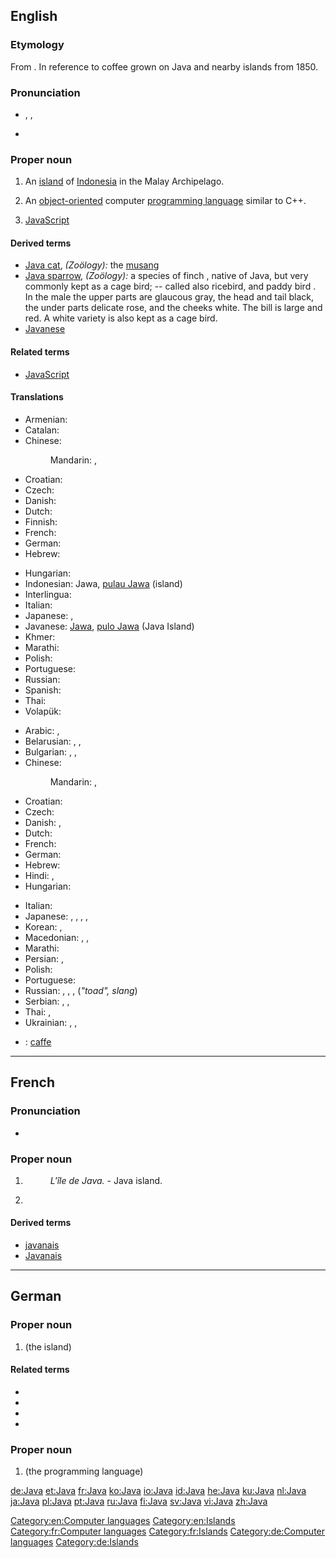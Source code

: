 {{also|java|javā}}
==English==
{{wikipedia|mul=Java (programming language)}}

===Etymology===
From {{etyl|sa}} {{term|lang=sa|||tr=yava-dvipa|island of barley}}. {{rfscript|Devanagari}}
In reference to coffee grown on Java and nearby islands from 1850.

===Pronunciation===
* {{enPR|jäʹ-və}}, {{IPA|/ˈdʒɑːvə/}}, {{X-SAMPA|/"dZA:v@/}}
* {{rhymes|ɑːvə}}

===Proper noun===
{{en-proper noun}}

# An [[island]] of [[Indonesia]] in the Malay Archipelago.
# {{computing|trademark}} An [[object-oriented]] computer [[programming language]] similar to C++.
# {{computing|proscribed}} [[JavaScript]]

====Derived terms====
* [[Java cat]], ''(Zoölogy):'' the [[musang]]
* [[Java sparrow]], ''(Zoölogy):'' a species of finch {{qualifier|Padda oryzivora}}, native of Java, but very commonly kept as a cage bird; -- called also ricebird, and paddy bird . In the male the upper parts are glaucous gray, the head and tail black, the under parts delicate rose, and the cheeks white. The bill is large and red. A white variety is also kept as a cage bird.
* [[Javanese]]

====Related terms====
* [[JavaScript]]

====Translations====
{{trans-top|island of Indonesia}}
* Armenian: {{t|hy|Ճավա|tr=Č̣ava}}
* Catalan: {{t|ca|Java}}
* Chinese:
*: Mandarin: {{t-|cmn|爪哇|alt=爪哇(島)|sc=Hani}}, {{t-|cmn|爪哇|alt=爪哇(岛)|tr=Zhǎowā [(dǎo)] or Zhuǎwā [(dǎo)]|sc=Hani}}
* Croatian: {{t-|hr|Java|f}}
* Czech: {{t-|cs|Jáva|f}}
* Danish: {{t|da|Java}}
* Dutch: {{t|nl|Java|n}}
* Finnish: {{t+|fi|Jaava}}
* French: {{t|fr|Java|f}}
* German: {{t|de|Java}}
* Hebrew: {{t|he|ג'אווה}}
{{trans-mid}}
* Hungarian: {{t|hu|Jáva}}
* Indonesian: Jawa, [[pulau Jawa]] (island)
* Interlingua: {{t|ia|Java}}
* Italian: {{t-|it|Giava}}
* Japanese: {{t-|ja|ジャワ}}, {{t-|ja|ジャワ島}}
* Javanese: [[Jawa]], [[pulo Jawa]] (Java Island)
* Khmer: {{t|km|ជ្វា|sc=Khmr}}
* Marathi: {{t|mr|जावा|m|tr=jāvā|sc=Deva}}
* Polish: {{t|pl|Jawa|f}}
* Portuguese: {{t+|pt|Java|f}}
* Russian: {{t+|ru|Ява|f|tr=Jáva}}
* Spanish: {{t-|es|Java}}
* Thai: {{t|th|ชวา|tr=chá-waa}}
* Volapük: {{t|vo|Yafeän|xs=Volapük}}
{{trans-bottom}}

{{trans-top|programming language}}
<!-- Trade marks are international. Therefore, make an entry only, if the word is NOT spelled Java in the language concerned or there's a gender to be applied-->
* Arabic: {{t|ar|جافا|f|tr=Jāfa, Java}}, {{t-|ar|Java|f|sc=Latn}}
* Belarusian: {{t|be|Джава|f|tr=Džáva|xs=Belarusian}}, {{t-|be|Ява|f|tr=Jáva|xs=Belarusian}}, {{t-|be|Java|f|tr=Džáva, Jáva|sc=Latn|xs=Belarusian}}
* Bulgarian: {{t|bg|Джава|f|tr=Džáva}}, {{t-|bg|Ява|f|tr=Jáva}}, {{t-|bg|Java|f|tr=Džáva, Jáva|sc=Latn}}
* Chinese:
*: Mandarin: {{t-|cmn|爪哇|tr=Zhǎowā or Zhuǎwā|sc=Hani}}, {{t-|cmn|Java|sc=Latn}}
* Croatian: {{t-|hr|Java|f}}
* Czech: {{t-|cs|Java|f}}
* Danish: {{t|da|java|n}}, {{t|da|Java|n}}
* Dutch: {{t+|nl|Java|n}}
* French: {{t+|fr|Java|m}}
* German: {{t+|de|Java|n}}
* Hebrew: {{t|he|ג'אווה}}
* Hindi: {{t|hi|जावा|tr=jāvā|xs=Hindi}}, {{t-|hi|Java|sc=Latn|xs=Hindi}}
* Hungarian: {{t|hu|Java}}
{{trans-mid}}
* Italian: {{t-|it|Java|m}}
* Japanese: {{t-|ja|ジャワ|tr=Jawa}}, {{t|ja|ジャバ|tr=Jaba}}, {{t|ja|ジャヴァ|tr=Java}}, {{t+|ja|Java|sc=Latn}},
* Korean: {{t|ko|자바|tr=Jaba|sc=Hang}}, {{t-|ko|Java|sc=Latn}}
* Macedonian: {{t|mk|Џава|f|tr=Džáva}}, {{t|mk|Јава|f|tr=Jáva}}, {{t-|mk|Java|f|tr=Džáva, Jáva|sc=Latn}}
* Marathi: {{t|mr|जावा|f|tr=jāvā|sc=Deva}}
* Persian: {{t|fa|جاوا|xs=Persian}}, {{t-|fa|Java|sc=Latn|xs=Persian}}
* Polish: {{t+|pl|Java}}
* Portuguese: {{t+|pt|Java|m}}
* Russian: {{t+|ru|Java|f|tr=Džáva, Jáva}}, {{t|ru|Джава|f|tr=Džáva}}, {{t+|ru|Ява|f|tr=Jáva}} {{qualifier|colloquial}}, {{t+|ru|жаба|f|alt=Жаба, жаба|tr=Žába}} (''"toad", slang'')
* Serbian: {{t|sr|Џава|f|tr=Džáva|sc=Cyrl}}, {{t|sr|Јава|f|tr=Jáva|sc=Cyrl}}, {{t-|sr|Java|f|tr=Džáva, Jáva|sc=Cyrl}}
* Thai: {{t|th|ชวา|tr=chá-waa}}, {{t-|th|Java|sc=Latn}}
* Ukrainian: {{t|uk|Джава|f|tr=Džáva|xs=Ukrainian}}, {{t-|uk|Ява|tr=Jáva|xs=Ukrainian}}, {{t-|uk|Java|f|tr=Džáva, Jáva|sc=Latn|xs=Ukrainian}}
{{trans-bottom}}

{{checktrans-top}}
* {{ttbc|ia}}: [[caffe]]
{{trans-bottom}}

[[Category:en:Computer languages]]
[[Category:en:Islands]]

----

==French==

===Pronunciation===
* {{IPA|lang=fr|/ʒa.va/}}

===Proper noun===
{{fr-proper noun|m}}

# {{l|en|Java}} {{gloss|Island}}
#: ''L'île de Java.'' - Java island.
# {{l|en|Java}}

====Derived terms====
* [[javanais]]
* [[Javanais]]

[[Category:fr:Computer languages]]
[[Category:fr:Islands]]

----

==German==

===Proper noun===
{{head|de|proper noun}}

# {{l|en|Java}} (the island)

====Related terms====
* {{l|de|Javaner}}
* {{l|de|Javanerin}}
* {{l|de|Javanisch}}
* {{l|de|javanisch}}

===Proper noun===
{{head|de|proper noun}}

# {{l|en|Java}} (the programming language)

[[Category:de:Computer languages]]
[[Category:de:Islands]]

[[de:Java]]
[[et:Java]]
[[fr:Java]]
[[ko:Java]]
[[io:Java]]
[[id:Java]]
[[he:Java]]
[[ku:Java]]
[[nl:Java]]
[[ja:Java]]
[[pl:Java]]
[[pt:Java]]
[[ru:Java]]
[[fi:Java]]
[[sv:Java]]
[[vi:Java]]
[[zh:Java]]